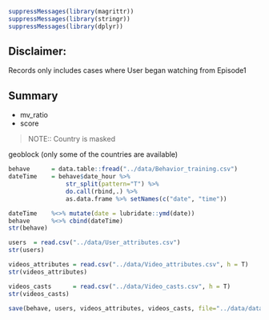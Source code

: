 ```r
suppressMessages(library(magrittr))
suppressMessages(library(stringr))
suppressMessages(library(dplyr))
```

## Disclaimer: 
Records only includes cases where User began watching from Episode1

## Summary

* mv_ratio 
* score 

>NOTE:: Country is masked

geoblock (only some of the countries are available)

```r
behave      = data.table::fread("../data/Behavior_training.csv")
dateTime    = behave$date_hour %>% 
                str_split(pattern="T") %>% 
                do.call(rbind,.) %>% 
                as.data.frame %>% setNames(c("date", "time"))

dateTime    %<>% mutate(date = lubridate::ymd(date))
behave      %<>% cbind(dateTime)
str(behave)
```


```r
users  = read.csv("../data/User_attributes.csv")
str(users)
```

```r
videos_attributes = read.csv("../data/Video_attributes.csv", h = T)
str(videos_attributes)

videos_casts      = read.csv("../data/Video_casts.csv", h = T)
str(videos_casts)
```

```r
save(behave, users, videos_attributes, videos_casts, file="../data/data.Rdata")
```

